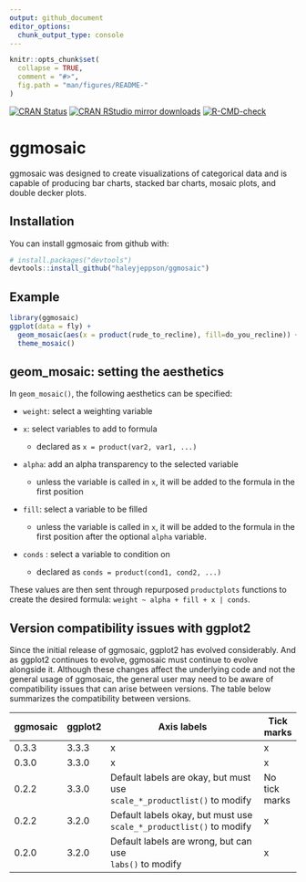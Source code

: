 ```yaml
---
output: github_document
editor_options: 
  chunk_output_type: console
---
```


<!-- README.md is generated from README.Rmd. Please edit that file -->

```r
knitr::opts_chunk$set(
  collapse = TRUE,
  comment = "#>",
  fig.path = "man/figures/README-"
)
```

<!-- badges: start -->
[![CRAN Status](http://www.r-pkg.org/badges/version/ggmosaic)](https://cran.r-project.org/package=ggmosaic) [![CRAN RStudio mirror downloads](http://cranlogs.r-pkg.org/badges/ggmosaic)](https://www.r-pkg.org/pkg/ggmosaic) 
[![R-CMD-check](https://github.com/haleyjeppson/ggmosaic/actions/workflows/R-CMD-check.yaml/badge.svg)](https://github.com/haleyjeppson/ggmosaic/actions/workflows/R-CMD-check.yaml)
<!-- badges: end -->
  
# ggmosaic

ggmosaic was designed to create visualizations of categorical data and is capable of producing bar charts, stacked bar charts, mosaic plots, and double decker plots.

## Installation

You can install ggmosaic from github with:

```r
# install.packages("devtools")
devtools::install_github("haleyjeppson/ggmosaic")
```

## Example

```r
library(ggmosaic)
ggplot(data = fly) +
  geom_mosaic(aes(x = product(rude_to_recline), fill=do_you_recline)) +
  theme_mosaic()
```

## geom_mosaic: setting the aesthetics
 
In `geom_mosaic()`, the following aesthetics can be specified:

-   `weight`: select a weighting variable

-   `x`: select variables to add to formula

    -   declared as `x = product(var2, var1, ...)`

-   `alpha`: add an alpha transparency to the selected variable

    -   unless the variable is called in `x`, it will be added to the formula in the first position

-   `fill`: select a variable to be filled

    -   unless the variable is called in `x`, it will be added to the formula in the first position after the optional `alpha` variable.

-   `conds` : select a variable to condition on

    -   declared as `conds = product(cond1, cond2, ...)`

These values are then sent through repurposed `productplots` functions to create the desired formula: `weight ~ alpha + fill + x | conds`.

## Version compatibility issues with ggplot2

Since the initial release of ggmosaic, ggplot2 has evolved considerably. And as ggplot2 continues to evolve, ggmosaic must continue to evolve alongside it. Although these changes affect the underlying code and not the general usage of ggmosaic, the general user may need to be aware of compatibility issues that can arise between versions. The table below summarizes the compatibility between versions. 


| ggmosaic | ggplot2 | Axis labels                                                                   | Tick marks    |
|----------|---------|-------------------------------------------------------------------------------|---------------|
| 0.3.3    | 3.3.3   | x                                                                             | x             |
| 0.3.0    | 3.3.0   | x                                                                             | x             |
| 0.2.2    | 3.3.0   | Default labels are okay, but must use <br>`scale_*_productlist()` to modify | No tick marks |
| 0.2.2    | 3.2.0   | Default labels okay, but must use <br>`scale_*_productlist()` to modify     | x             |
| 0.2.0    | 3.2.0   | Default labels are wrong, but can use <br>`labs()` to modify                  | x             |

